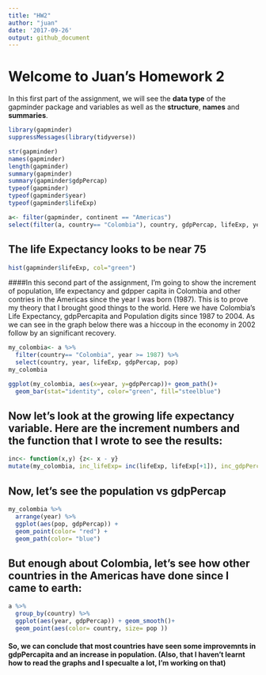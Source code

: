 ```yaml
---
title: "HW2"
author: "juan"
date: '2017-09-26'
output: github_document
---
```

# Welcome to Juan's Homework 2

In this first part of the assignment, we will see the **data type** of the gapminder package and variables as well as the **structure**, **names** and **summaries**. 
```r
library(gapminder)
suppressMessages(library(tidyverse))

str(gapminder)
names(gapminder)
length(gapminder)
summary(gapminder)
summary(gapminder$gdpPercap)
typeof(gapminder)
typeof(gapminder$year)
typeof(gapminder$lifeExp)

a<- filter(gapminder, continent == "Americas")
select(filter(a, country== "Colombia"), country, gdpPercap, lifeExp, year) 
```
## The life Expectancy looks to be near 75
```r
hist(gapminder$lifeExp, col="green")
```

####In this second part of the assignment, I'm going to show the increment of population, life expectancy and gdpper capita in Colombia and other contries in the Americas since the year I was born (1987). This is to prove my theory that I brought good things to the world.
Here we have Colombia's Life Expectancy, gdpPercapita and Population digits since 1987 to 2004. As we can see in the graph below there was a hiccoup in the economy in 2002 follow by an significant recovery.
```r
my_colombia<- a %>% 
  filter(country== "Colombia", year >= 1987) %>%
  select(country, year, lifeExp, gdpPercap, pop)
my_colombia
```
```r
ggplot(my_colombia, aes(x=year, y=gdpPercap))+ geom_path()+
  geom_bar(stat="identity", color="green", fill="steelblue")
```

##  Now let's look at the growing life expectancy variable. Here are the increment numbers and **the function that I wrote** to see the results:
```r
inc<- function(x,y) {z<- x - y}
mutate(my_colombia, inc_lifeExp= inc(lifeExp, lifeExp[+1]), inc_gdpPercap= inc(gdpPercap, gdpPercap[+1]))
```

## Now, let's see the population vs gdpPercap 
```r
my_colombia %>%
  arrange(year) %>% 
  ggplot(aes(pop, gdpPercap)) +
  geom_point(color= "red") +
  geom_path(color= "blue")
```

## But enough about Colombia, let's see how other countries in the Americas have done since I came to earth:
```r
a %>%
  group_by(country) %>% 
  ggplot(aes(year, gdpPercap)) + geom_smooth()+
  geom_point(aes(color= country, size= pop ))
```

#### So, we can conclude that most countries have seen some improvemnts in gdpPercapita and an increase in population. (Also, that I haven't learnt how to read the graphs and I specualte a lot, I'm working on that)


